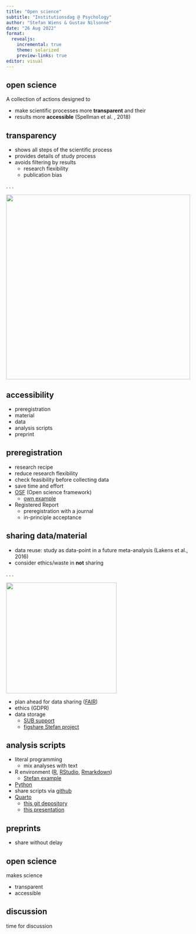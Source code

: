 ```yaml
---
title: "Open science"
subtitle: "Institutionsdag @ Psychology"
author: "Stefan Wiens & Gustav Nilsonne"
date: "26 Aug 2022"
format: 
  revealjs: 
    incremental: true
    theme: solarized
    preview-links: true
editor: visual
---
```


## open science

A collection of actions designed to

-   make scientific processes more **transparent** and their
-   results more **accessible** (Spellman et al. , 2018)

## transparency

-   shows all steps of the scientific process
-   provides details of study process
-   avoids filtering by results
    -   research flexibility
    -   publication bias

. . .

![](images/cherrypicking_girl.jpg){.absolute bottom="40" right="10" width="500"}

## accessibility

-   preregistration
-   material
-   data
-   analysis scripts
-   preprint

## preregistration

-   research recipe
-   reduce research flexibility
-   check feasibility before collecting data
-   save time and effort
-   [OSF](https://osf.io/) (Open science framework)
    -   [own example](https://osf.io/psrjf)
-   Registered Report
    -   preregistration with a journal
    -   in-principle acceptance

## sharing data/material

-   data reuse: study as data-point in a future meta-analysis (Lakens et al., 2016)
-   consider ethics/waste in **not** sharing

. . .

![](images/data-sharing%20cartoon.jpg){.absolute bottom="50" right="0" width="300"}

-   plan ahead for data sharing ([FAIR](https://www.go-fair.org/fair-principles/))
-   ethics (GDPR)
-   data storage
    -   [SUB support](https://www.su.se/staff/researchers/research-data/manage-store-data)
    -   [figshare Stefan project](https://su.figshare.com/articles/dataset/Open_data_Electrophysiological_correlates_of_in-vivo_and_virtual_reality_therapy_in_spider_phobia/14891607)

## analysis scripts

-   literal programming
    -   mix analyses with text
-   R environment ([R](https://www.r-project.org/), [RStudio](https://www.rstudio.com/), [Rmarkdown](https://rmarkdown.rstudio.com/))
    -   [Stefan example](https://su.figshare.com/articles/dataset/Open_data_Electrophysiological_correlates_of_in-vivo_and_virtual_reality_therapy_in_spider_phobia/14891607)
-   [Python](https://www.python.org/)
-   share scripts via [github](https://github.com/)
-   [Quarto](https://quarto.org/)
    -   [this git depository](https://github.com/StefanWiens/open_science_talk.git)
    -   [this presentation](https://stefanwiens.github.io/open_science_talk/openscience.html)

## preprints

-   share without delay

## open science

makes science

-   transparent
-   accessible

## discussion

time for discussion
